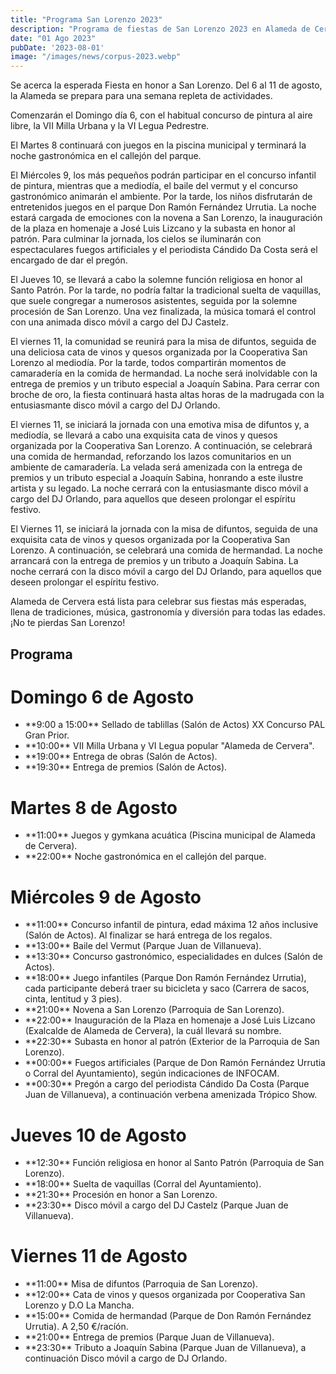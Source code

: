 ```yaml
---
title: "Programa San Lorenzo 2023"
description: "Programa de fiestas de San Lorenzo 2023 en Alameda de Cervera."
date: "01 Ago 2023"
pubDate: '2023-08-01'
image: "/images/news/corpus-2023.webp"
---
```


Se acerca la esperada Fiesta en honor a San Lorenzo. Del 6 al 11 de agosto, la Alameda se prepara para una semana repleta de actividades.

Comenzarán el Domingo día 6, con el habitual concurso de pintura al aire libre, la VII Milla Urbana y la VI Legua Pedrestre. 

El Martes 8 continuará con juegos en la piscina municipal y terminará la noche gastronómica en el callejón del parque. 

El Miércoles 9, los más pequeños podrán participar en el concurso infantil de pintura, mientras que a mediodía, el baile del vermut y el concurso gastronómico animarán el ambiente. Por la tarde, los niños disfrutarán de entretenidos juegos en el parque Don Ramón Fernández Urrutia. La noche estará cargada de emociones con la novena a San Lorenzo, la inauguración de la plaza en homenaje a José Luis Lizcano y la subasta en honor al patrón. Para culminar la jornada, los cielos se iluminarán con espectaculares fuegos artificiales y el periodista Cándido Da Costa será el encargado de dar el pregón.


El Jueves 10, se llevará a cabo la solemne función religiosa en honor al Santo Patrón. Por la tarde, no podría faltar la tradicional suelta de vaquillas, que suele congregar a numerosos asistentes, seguida por la solemne procesión de San Lorenzo. Una vez finalizada, la música tomará el control con una animada disco móvil a cargo del DJ Castelz.


El viernes 11, la comunidad se reunirá para la misa de difuntos, seguida de una deliciosa cata de vinos y quesos organizada por la Cooperativa San Lorenzo al mediodía. Por la tarde, todos compartirán momentos de camaradería en la comida de hermandad. La noche será inolvidable con la entrega de premios y un tributo especial a Joaquín Sabina. Para cerrar con broche de oro, la fiesta continuará hasta altas horas de la madrugada con la entusiasmante disco móvil a cargo del DJ Orlando.

El viernes 11, se iniciará la jornada con una emotiva misa de difuntos y, a mediodía, se llevará a cabo una exquisita cata de vinos y quesos organizada por la Cooperativa San Lorenzo. A continuación, se celebrará una comida de hermandad, reforzando los lazos comunitarios en un ambiente de camaradería. La velada será amenizada con la entrega de premios y un tributo especial a Joaquín Sabina, honrando a este ilustre artista y su legado. La noche cerrará con la entusiasmante disco móvil a cargo del DJ Orlando, para aquellos que deseen prolongar el espíritu festivo.

El Viernes 11, se iniciará la jornada con la misa de difuntos, seguida de una exquisita cata de vinos y quesos organizada por la Cooperativa San Lorenzo. A continuación, se celebrará una comida de hermandad. La noche arrancará con la entrega de premios y un tributo a Joaquín Sabina. La noche cerrará con la disco móvil a cargo del DJ Orlando, para aquellos que deseen prolongar el espíritu festivo.

Alameda de Cervera está lista para celebrar sus fiestas más esperadas, llena de tradiciones, música, gastronomía y diversión para todas las edades. ¡No te pierdas San Lorenzo!

<h2 class="text-2xl font-medium title-font text-gray-800 xl:text-3xl text-center">Programa</h2>

# Domingo 6 de Agosto

<ul class='flex flex-col space-y-4 md:space-y-2'>
  <li>**9:00 a 15:00** Sellado de tablillas (Salón de Actos) XX Concurso PAL Gran Prior.</li>
  <li>**10:00** VII Milla Urbana y VI Legua popular "Alameda de Cervera".</li>
  <li>**19:00** Entrega de obras (Salón de Actos).</li>
  <li>**19:30** Entrega de premios (Salón de Actos).</li>
</ul>


# Martes 8 de Agosto

<ul class='flex flex-col space-y-4'>
  <li> **11:00** Juegos y gymkana acuática (Piscina municipal de Alameda de Cervera).</li>
  <li> **22:00** Noche gastronómica en el callejón del parque.</li>
</ul>

# Miércoles 9 de Agosto

<ul class='flex flex-col space-y-4 md:space-y-2'>
  <li> **11:00** Concurso infantil de pintura, edad máxima 12 años inclusive (Salón de Actos). Al finalizar se hará entrega de los regalos.</li>
  <li> **13:00** Baile del Vermut (Parque Juan de Villanueva).</li>
  <li> **13:30** Concurso gastronómico, especialidades en dulces (Salón de Actos).</li>
  <li> **18:00** Juego infantiles (Parque Don Ramón Fernández Urrutia), cada participante deberá traer su bicicleta y saco (Carrera de sacos, cinta, lentitud y 3 pies).</li>
  <li> **21:00** Novena a San Lorenzo (Parroquia de San Lorenzo).</li>
  <li> **22:00** Inauguración de la Plaza en homenaje a José Luis Lizcano (Exalcalde de Alameda de Cervera), la cuál llevará su nombre.</li>
  <li> **22:30** Subasta en honor al patrón (Exterior de la Parroquia de San Lorenzo).</li>
  <li> **00:00** Fuegos artificiales (Parque de Don Ramón Fernández Urrutia o Corral del Ayuntamiento), según indicaciones de INFOCAM.</li>
  <li> **00:30** Pregón a cargo del periodista Cándido Da Costa (Parque Juan de Villanueva), a continuación verbena amenizada Trópico Show.</li>
</ul>

# Jueves 10 de Agosto

<ul class='flex flex-col space-y-4 md:space-y-2'>
  <li>**12:30** Función religiosa en honor al Santo Patrón (Parroquia de San Lorenzo).</li>
  <li>**18:00** Suelta de vaquillas (Corral del Ayuntamiento).</li>
  <li>**21:30** Procesión en honor a San Lorenzo.</li>
  <li>**23:30** Disco móvil a cargo del DJ Castelz (Parque Juan de Villanueva).</li>
</ul>

# Viernes 11 de Agosto

<ul class='flex flex-col space-y-4 md:space-y-2'>
  <li>**11:00** Misa de difuntos (Parroquia de San Lorenzo).</li>
  <li>**12:00** Cata de vinos y quesos organizada por Cooperativa San Lorenzo y D.O La Mancha.</li>
  <li>**15:00** Comida de hermandad (Parque de Don Ramón Fernández Urrutia). A 2,50 €/racíón.</li>
  <li>**21:00** Entrega de premios (Parque Juan de Villanueva).</li>
  <li>**23:30** Tributo a Joaquín Sabina (Parque Juan de Villanueva), a continuación Disco móvil a cargo de DJ Orlando.</li>
</ul>